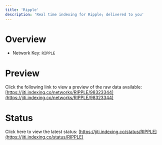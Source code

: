 ```yaml
---
title: 'Ripple'
description: 'Real time indexing for Ripple; delivered to you'
---
```


# Overview
- Network Key: `RIPPLE`

# Preview
Click the following link to view a preview of the raw data available: [https://jiti.indexing.co/networks/RIPPLE/98323344](https://jiti.indexing.co/networks/RIPPLE/98323344)

# Status
Click here to view the latest status: [https://jiti.indexing.co/status/RIPPLE](https://jiti.indexing.co/status/RIPPLE)
